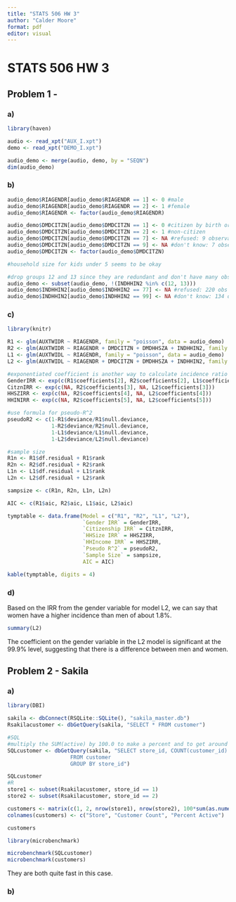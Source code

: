 ```yaml
---
title: "STATS 506 HW 3"
author: "Calder Moore"
format: pdf
editor: visual
---
```


# STATS 506 HW 3

## Problem 1 -

### a)

```r
library(haven)

audio <- read_xpt("AUX_I.xpt")
demo <- read_xpt("DEMO_I.xpt")

audio_demo <- merge(audio, demo, by = "SEQN")
dim(audio_demo)
```

### b)

```r
audio_demo$RIAGENDR[audio_demo$RIAGENDR == 1] <- 0 #male
audio_demo$RIAGENDR[audio_demo$RIAGENDR == 2] <- 1 #female
audio_demo$RIAGENDR <- factor(audio_demo$RIAGENDR)

audio_demo$DMDCITZN[audio_demo$DMDCITZN == 1] <- 0 #citizen by birth or naturalization
audio_demo$DMDCITZN[audio_demo$DMDCITZN == 2] <- 1 #non-citizen
audio_demo$DMDCITZN[audio_demo$DMDCITZN == 7] <- NA #refused: 9 observations
audio_demo$DMDCITZN[audio_demo$DMDCITZN == 9] <- NA #don't know: 7 observations
audio_demo$DMDCITZN <- factor(audio_demo$DMDCITZN)

#household size for kids under 5 seems to be okay

#drop groups 12 and 13 since they are redundant and don't have many observations (~450 out of ~10,000)
audio_demo <- subset(audio_demo, !(INDHHIN2 %in% c(12, 13)))
audio_demo$INDHHIN2[audio_demo$INDHHIN2 == 77] <- NA #refused: 220 obs
audio_demo$INDHHIN2[audio_demo$INDHHIN2 == 99] <- NA #don't know: 134 obs
```

### c)

```r
library(knitr)

R1 <- glm(AUXTWIDR ~ RIAGENDR, family = "poisson", data = audio_demo)
R2 <- glm(AUXTWIDR ~ RIAGENDR + DMDCITZN + DMDHHSZA + INDHHIN2, family = "poisson", data = audio_demo)
L1 <- glm(AUXTWIDL ~ RIAGENDR, family = "poisson", data = audio_demo)
L2 <- glm(AUXTWIDL ~ RIAGENDR + DMDCITZN + DMDHHSZA + INDHHIN2, family = "poisson", data = audio_demo)

#exponentiated coefficient is another way to calculate incidence ratio
GenderIRR <- exp(c(R1$coefficients[2], R2$coefficients[2], L1$coefficients[2], L2$coefficients[2]))
CitznIRR <- exp(c(NA, R2$coefficients[3], NA, L2$coefficients[3]))
HHSZIRR <- exp(c(NA, R2$coefficients[4], NA, L2$coefficients[4]))
HHINIRR <- exp(c(NA, R2$coefficients[5], NA, L2$coefficients[5]))

#use formula for pseudo-R^2
pseudoR2 <- c(1-R1$deviance/R1$null.deviance, 
              1-R2$deviance/R2$null.deviance, 
              1-L1$deviance/L1$null.deviance, 
              1-L2$deviance/L2$null.deviance)

#sample size
R1n <- R1$df.residual + R1$rank
R2n <- R2$df.residual + R2$rank
L1n <- L1$df.residual + L1$rank
L2n <- L2$df.residual + L2$rank

sampsize <- c(R1n, R2n, L1n, L2n)

AIC <- c(R1$aic, R2$aic, L1$aic, L2$aic)

tymptable <- data.frame(Model = c("R1", "R2", "L1", "L2"),
                        `Gender IRR` = GenderIRR,
                        `Citizenship IRR` = CitznIRR,
                        `HHSize IRR` = HHSZIRR,
                        `HHIncome IRR` = HHSZIRR,
                        `Pseudo R^2` = pseudoR2,
                        `Sample Size` = sampsize,
                        AIC = AIC)

kable(tymptable, digits = 4)
```

### d)

Based on the IRR from the gender variable for model L2, we can say that women have a higher incidence than men of about 1.8%.

```r
summary(L2)
```

The coefficient on the gender variable in the L2 model is significant at the 99.9% level, suggesting that there is a difference between men and women.

## Problem 2 - Sakila

### a)

```r
library(DBI)

sakila <- dbConnect(RSQLite::SQLite(), "sakila_master.db")
Rsakilacustomer <- dbGetQuery(sakila, "SELECT * FROM customer")

#SQL
#multiply the SUM(active) by 100.0 to make a percent and to get around integer division
SQLcustomer <- dbGetQuery(sakila, "SELECT store_id, COUNT(customer_id) AS customercount, 100.0 * SUM(active)/COUNT(customer_id) as percentactive
                    FROM customer
                    GROUP BY store_id")

SQLcustomer
#R
store1 <- subset(Rsakilacustomer, store_id == 1)
store2 <- subset(Rsakilacustomer, store_id == 2)

customers <- matrix(c(1, 2, nrow(store1), nrow(store2), 100*sum(as.numeric(store1$active))/nrow(store1), 100*sum(as.numeric(store2$active))/nrow(store2)), nrow = 2)
colnames(customers) <- c("Store", "Customer Count", "Percent Active")

customers

library(microbenchmark)

microbenchmark(SQLcustomer)
microbenchmark(customers)
```

They are both quite fast in this case.

### b)

```r

```









